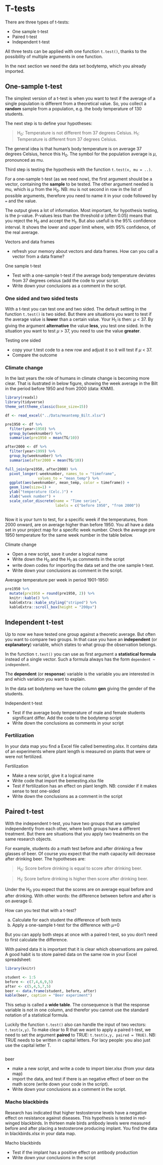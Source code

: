 # T-tests

There are three types of t-tests:

* One sample t-test
* Paired t-test
* Independent t-test

All three tests can be applied with one function `t.test()`, thanks to the possibility of multiple arguments in one function.

In the next section we need the data set bodytemp, which you already imported.


## One-sample t-test

The simplest version of a t-test is when you want to test if the average of a single population is different from a theoretical value.
So, you collect a **random** sample from a population, e.g. the body temperature of 130 students.

The next step is to define your hypotheses:

> H~0~: Temperature is not different from 37 degrees Celsius.
> H~1~: Temperature is different from 37 degrees Celsius.

The general idea is that human's body temperature is on average 37 degrees Celsius, hence this H~0~.
The symbol for the population average is $\mu$, pronounced as mu.

Third step is testing the hypothesis with the function `t.test(x, mu = ..)`.

For a one-sample t-test (as we need now), the first argument should be a vector, containing the **sample** to be tested.
The other argument needed is mu, which is $\mu$ from the H~0~.
NB: mu is not second in row in the list of possible arguments, therefore you need to name it in your code followed by `=` and the value.

The output gives a lot of information.
Most important, for hypothesis testing, is the p-value.
P-values less than the threshold $\alpha$ (often 0.05) means that you reject the H~0~ and accept the H~1~. 
But also usefull is the 95% confidence interval.
It shows the lower and upper limit where, with 95% confidence, of the real average.


::: {#exr-vectors2}

Vectors and data frames

* refresh your memory about vectors and data frames. How can you call a vector from a data frame?

:::


::: {#exr-onesttest}

One sample t-test

* Test with a one-sample t-test if the average body temperature deviates from 37 degrees celsius (add the code to your script.
* Write down your conclusions as a comment in the script.

:::


### One sided and two sided tests

With a t-test you can test one and two sided.
The default setting in the function `t.test()` is two sided.
But there are situations you want to test if the average value is **lower** than a certain value.
Your H~1~ is then: $\mu$ < 37.
By giving the argument **alternative** the value **less**, you test one sided.
In the situation you want to test $\mu$ > 37, you need to use the value **greater**.


::: {#exr-onesided}

Testing one sided

* copy your t.test code to a new row and adjust it so it will test if $\mu$ < 37.
* Compare the outcome 

:::


### Climate change

In the last years the role of humans in climate change is becoming more clear.
That is ilustrated in below figure, showing the week average in the Bilt in the period before 1950 and from 2000 (data: KNMI).

```r
library(readxl)
library(tidyverse)
theme_set(theme_classic(base_size=15))

df <- read_excel("../Data/meantemp_Bilt.xlsx")
```

```r
pre1950 <- df %>% 
  filter(year<1950) %>% 
  group_by(weeknumber) %>% 
  summarise(pre1950 = mean(TG/10))

after2000 <- df %>% 
  filter(year>1999) %>% 
  group_by(weeknumber) %>% 
  summarise(after2000 = mean(TG/10))

full_join(pre1950, after2000) %>%
  pivot_longer(-weeknumber, names_to = "timeframe", 
               values_to = "mean_temp") %>% 
  ggplot(aes(weeknumber, mean_temp, color = timeframe)) +
  geom_line(size=1) +
  ylab("temperature (Celc.)") +
  xlab("week number") +
  scale_color_discrete(name = "Time series",
                       labels = c("before 1950", "from 2000"))
  

```

Now it is your turn to test, for a specific week if the temperatures, from 2000 onward, are on average higher than before 1950.
You all have a data set in your project map for a specific week number.
Check the average pre 1950 temperature for the same week number in the table below.


::: {#exr-climatechange1}

Climate change

* Open a new script, save it under a logical name
* Write down the H~0~ and the H~1~ as comments in the script
* write down codes for importing the data set and the one sample t-test.
* Write down your conclusions as comment in the script.

:::

Average temperature per week in period 1901-1950:
```r
pre1950 %>% 
  mutate(pre1950 = round(pre1950, 2)) %>% 
  knitr::kable() %>% 
  kableExtra::kable_styling("striped") %>% 
  kableExtra::scroll_box(height = "200px")

```


## Independent t-test

Up to now we have tested one group against a theoretic average.
But often you want to compare two groups.
In that case you have an **independent** (or **explanatory**) variable, which states to what group the observation belongs.

In the function `t.test()` you can use as first argument a **statistical formula** instead of a single vector.
Such a formula always has the form `dependent ~ independent`.

The **dependent** (or **response**) variable is the variable you are interested in and which variation you want to explain.

In the data set bodytemp we have the column **gen** giving the gender of the students.

::: {#exr-independettest}

Independent t-test

* Test if the average body temperature of male and female students significant differ. Add the code to the bodytemp script
* Write down the conclusions as comments in your script

:::


### Fertilization


In your data map you find a Excel file called bemesting.xlsx.
It contains data of an experiments where plant length is measured on plants that were or were not fertilized.



::: {#exr-fertilization}

Fertilization

* Make a new script, give it a logical name
* Write code that import the bemesting.xlsx file
* Test if fertilization has an effect on plant length. NB: consider if it makes sense to test one-sided
* Write down the conclusions as a comment in the script
  
:::



## Paired t-test

With the independent t-test, you have two groups that are sampled independently from each other, where both groups have a different treatment.
But there are situations that you apply two treatments on the same research objects.

For example, students do a math test before and after drinking a few glasses of beer.
Of course you expect that the math capacity will decrease after drinking beer.
The hypotheses are:

>H~0~: Score before drinking is equal to score after drinking beer.

>H~1~: Score before drinking is higher then score after drinking beer.

Under the H~0~ you expect that the scores are on average equal before and after drinking.
With other words: the difference between before and after is on average 0.

How can you test that with a t-test?

a)    Calculate for each student the difference of both tests
b)    Apply a one-sample t-test for the difference with $\mu$=0

But you can apply both steps at once with a paired t-test, so you don't need to first calculate the difference.

With paired data it is important that it is clear which observations are paired.
A good habit is to store paired data on the same row in your Excel spreadsheet:


```r
library(knitr)

student <- 1:5
before <- c(7,4,6,9,5)
after <- c(5,4,5,7,5)
beer <- data.frame(student, before, after)
kable(beer, caption = "Beer experiment") 
```

This setup is called a **wide table**.
The consequence is that the response variable is not in one column, and therefor you cannot use the standard notation of a statistical formula.

Luckily the function `t.test()` also can handle the input of two vectors: `t.test(x,y)`.
To make clear to R that we want to apply a paired t-test, we need to set the argument **paired** to TRUE:
`t.test(x,y, paired = TRUE)`. 
NB: TRUE needs to be written in capital letters. 
For lacy people: you also just use the capital letter T.

```r

```


::: {#exr-beer}

beer

* make a new script, and write a code to import bier.xlsx (from your data map)
* import the data, and test if there is an negative effect of beer on the math score (write down your code in the script).
* Write down your conclusions as a comment in the script.

:::


### Macho blackbirds

Research has indicated that higher testosterone levels have a negative effect on resistance against diseases.
This hypothesis is tested in red-winged blackbirds.
In thirteen male birds antibody levels were measured before and after placing a testosterone producing implant.
You find the data in blackbirds.xlsx in your data map.


::: {#exr-blackbirds}

Macho blackbirds

* Test if the implant has a positive effect on antibody production
* Write down your conclusions in the script

:::


